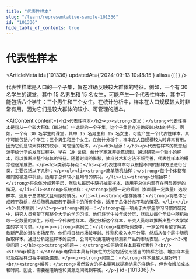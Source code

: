```yaml
---
title: "代表性样本"
slug: "/learn/representative-sample-101336"
id: "101336"
hide_table_of_contents: true
---
```



# 代表性样本

<ArticleMeta id={101336} updatedAt={'2024-09-13 10:48:15'} alias={`[]`} />
<div className='border-solid border-b border-t-0 my-4 border-[var(--ifm-color-gray-300)]' />

代表性样本是人口的一个子集，旨在准确反映较大群体的特征。例如，一个有 30 名学生的课堂，其中 15 名男生和 15 名女生，可能产生一个代表性样本，其中可能包括六个学生：三个男生和三个女生。在统计分析中，样本在人口规模较大时非常有用，因为它们是较大群体的较小、可管理的版本。

<AIContent content={`<h2>代表性样本</h2><p><strong>定义：</strong>代表性样本是指从一个较大群体（即总体）中选取的一个子集，这个子集旨在准确反映总体的特征。例如，一个有 30 名学生的课堂，其中 15 名男生和 15 名女生，可能产生一个代表性样本，其中可能包括六个学生：三个男生和三个女生。在统计分析中，样本在人口规模较大时非常有用，因为它们是较大群体的较小、可管理的版本。</p><h3>起源：</h3><p>代表性样本的概念起源于统计学的发展过程中。早在 19 世纪，统计学家就开始意识到，通过研究一个较小的样本，可以推断出整个总体的特征。随着时间的推移，抽样技术和方法不断完善，代表性样本的概念也逐渐成熟。</p><h3>类别与特点：</h3><p>代表性样本可以根据不同的抽样方法进行分类，主要包括以下几种：</p><ul><li><strong>简单随机抽样：</strong>每个个体都有相同的被选中机会，适用于总体较小且均匀的情况。</li><li><strong>分层抽样：</strong>将总体分成若干层，然后从每层中随机抽取样本，适用于总体内部存在明显差异的情况。</li><li><strong>系统抽样：</strong>按照一定的规则（如每隔一定数量）选取样本，适用于总体较大且有序的情况。</li><li><strong>整群抽样：</strong>将总体分成若干群组，然后随机选取若干群组中的所有个体，适用于总体分布不均的情况。</li></ul><h3>具体案例：</h3><p><strong>案例一：</strong>在一项关于大学生学习习惯的研究中，研究人员希望了解整个大学的学习习惯。他们将学生按年级分层，然后从每个年级中随机抽取一定数量的学生，形成一个代表性样本。通过分析这个样本，研究人员可以推断出整个大学学生的学习习惯。</p><p><strong>案例二：</strong>在市场调查中，一家公司希望了解某款新产品的潜在市场反应。他们将目标市场按年龄、性别和收入水平分层，然后从每个层中随机抽取样本。通过分析这些样本的反馈，公司可以更准确地预测新产品的市场表现。</p><h3>常见问题：</h3><p><strong>问题一：</strong>如何确保样本具有代表性？<br/><strong>解答：</strong>确保样本具有代表性的方法包括使用适当的抽样方法、增加样本量以及在抽样过程中避免偏差。</p><p><strong>问题二：</strong>样本量越大越好吗？<br/><strong>解答：</strong>虽然较大的样本量可以提高结果的准确性，但也会增加成本和时间。因此，需要在准确性和资源之间找到平衡。</p>`} id={101336} />
